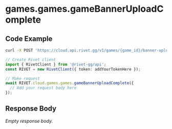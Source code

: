 
# games.games.gameBannerUploadComplete

## Code Example

<CodeGroup title='Request' tag='POST' label='https://cloud.api.rivet.gg/v1/games/{game_id}/banner-upload/{upload_id}/complete'>

```bash {{ title: 'cURL' }}
curl -X POST 'https://cloud.api.rivet.gg/v1/games/{game_id}/banner-upload/{upload_id}/complete'
```

```ts
// Create Rivet client
import { RivetClient } from '@rivet-gg/api';
const RIVET = new RivetClient({ token: addYourTokenHere });

// Make request
await RIVET.cloud.games.games.gameBannerUploadComplete({
  // Add your request body here
});
```

</CodeGroup>


## Response Body

_Empty response body._
